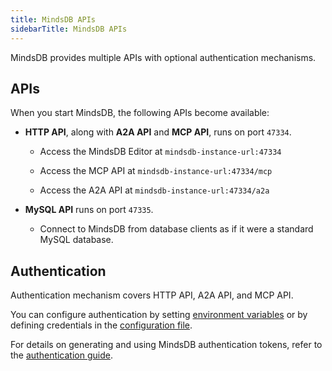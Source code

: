 ```yaml
---
title: MindsDB APIs
sidebarTitle: MindsDB APIs
---
```


MindsDB provides multiple APIs with optional authentication mechanisms.

## APIs

When you start MindsDB, the following APIs become available:

* **HTTP API**, along with **A2A API** and **MCP API**, runs on port `47334`.

  - Access the MindsDB Editor at `mindsdb-instance-url:47334`

  - Access the MCP API at `mindsdb-instance-url:47334/mcp`

  - Access the A2A API at `mindsdb-instance-url:47334/a2a`

* **MySQL API** runs on port `47335`.

  - Connect to MindsDB from database clients as if it were a standard MySQL database.

## Authentication

Authentication mechanism covers HTTP API, A2A API, and MCP API.

You can configure authentication by setting [environment variables](/setup/environment-vars#mindsdb-authentication) or by defining credentials in the [configuration file](/setup/custom-config#auth).

For details on generating and using MindsDB authentication tokens, refer to the [authentication guide](/rest/authentication).
